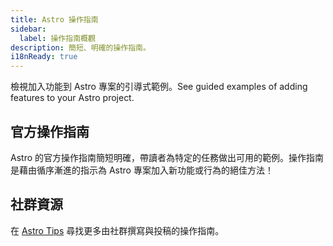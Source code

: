 ```yaml
---
title: Astro 操作指南
sidebar:
  label: 操作指南概觀
description: 簡短、明確的操作指南。
i18nReady: true
---
```



檢視加入功能到 Astro 專案的引導式範例。See guided examples of adding features to your Astro project.

## 官方操作指南

Astro 的官方操作指南簡短明確，帶讀者為特定的任務做出可用的範例。操作指南是藉由循序漸進的指示為 Astro 專案加入新功能或行為的絕佳方法！

<RecipesNav />

## 社群資源

<ReadMore>在 [Astro Tips](https://astro-tips.dev) 尋找更多由社群撰寫與投稿的操作指南。</ReadMore>
